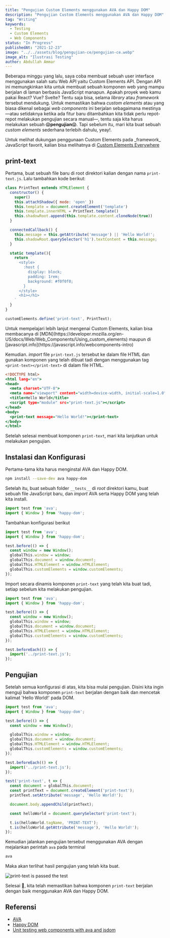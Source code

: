 ```yaml
---
title: "Pengujian Custom Elements menggunakan AVA dan Happy DOM"
description: "Pengujian Custom Elements menggunakan AVA dan Happy DOM"
tag: "Writing"
keywords:
  - Testing
  - Custom Elements
  - Web Components
status: "In Progress"
publishedAt: "2021-12-23"
image: "../../assets/blog/pengujian-ce/pengujian-ce.webp"
image_alt: "Ilustrasi Testing"
author: Abdullah Ammar
---
```



Beberapa minggu yang lalu, saya coba membuat sebuah user interface menggunakan salah satu Web API
yaitu Custom Elements API. Dengan API ini memungkinkan kita untuk membuat sebuah komponen web yang
mampu berjalan di laman berbasis JavaScript manapun. Apakah proyek web kamu pakai React? Vue?
Svelte? Tentu saja bisa, selama _library_ atau _framework_ tersebut mendukung. Untuk memastikan
bahwa _custom elements_ atau yang biasa dikenal sebagai _web components_ ini berjalan sebagaimana
mestinya—atau setidaknya ketika ada fitur baru ditambahkan kita tidak perlu repot-repot melakukan
pengujian secara manual—, tentu saja kita harus melakukan sebuah 😱**pengujian**😱. Tapi sebelum
itu, mari kita buat sebuah _custom elements_ sederhana terlebih dahulu, yeay!.

<Callout>
  Untuk melihat dukungan penggunaan Custom Elements pada _framework_ JavaScript
  favorit, kalian bisa melihatnya di
  <a href="https://custom-elements-everywhere.com/" target="_blank">
    Custom Elements Everywhere
  </a>
</Callout>

## print-text

Pertama, buat sebuah file baru di root direktori kalian dengan nama `print-text.js`. Lalu tambahkan
kode berikut:

```js:print-text.js
class PrintText extends HTMLElement {
  constructor() {
    super()
    this.attachShadow({ mode: 'open' })
    this.template = document.createElement('template')
    this.template.innerHTML = PrintText.template()
    this.shadowRoot.append(this.template.content.cloneNode(true))
  }

  connectedCallback() {
    this.message = this.getAttribute('message') || 'Hello World!';
    this.shadowRoot.querySelector('h1').textContent = this.message;
  }

  static template(){
    return `
      <style>
        :host {
          display: block;
          padding: 1rem;
          background: #f0f0f0;
        }
      </style>
      <h1></h1>
    `
  }
}

customElements.define('print-text', PrintText);
```

<Callout>
  Untuk mempelajari lebih lanjut mengenai Custom Elements, kalian bisa
  membacanya di
  [MDN](https://developer.mozilla.org/en-US/docs/Web/Web_Components/Using_custom_elements)
  maupun di [javascript.info](https://javascript.info/webcomponents-intro)
</Callout>

Kemudian. _import_ file `print-text.js` tersebut ke dalam file HTML dan gunakan komponen yang telah
dibuat tadi dengan menggunakan tag `<print-text></print-text>` di dalam file HTML.

```html:index.html {7,10}
<!DOCTYPE html>
<html lang="en">
<head>
  <meta charset="UTF-8">
  <meta name="viewport" content="width=device-width, initial-scale=1.0">
  <title>Hello World</title>
  <script type="module" src="print-text.js"></script>
</head>
<body>
  <print-text message="Hello World!"></print-text>
</body>
</html>
```

Setelah selesai membuat komponen `print-text`, mari kita lanjutkan untuk melakukan pengujian.

## Instalasi dan Konfigurasi

Pertama-tama kita harus menginstal AVA dan Happy DOM.

```bash
npm install --save-dev ava happy-dom
```

Setelah itu, buat sebuah folder `__tests__` di _root_ direktori kamu, buat sebuah file JavaScript
baru, dan _import_ AVA serta Happy DOM yang telah kita install.

```js:print-text.js
import test from 'ava';
import { Window } from 'happy-dom';
```

Tambahkan konfigurasi berikut

```js:print-text.js {4-10}
import test from 'ava';
import { Window } from 'happy-dom';

test.before(() => {
  const window = new Window();
  globalThis.window = window;
  globalThis.document = window.document;
  globalThis.HTMLElement = window.HTMLElement;
  globalThis.customElements = window.customElements;
});
```

Import secara dinamis komponen `print-text` yang telah kita buat tadi, setiap sebelum kita melakukan
pengujian.

```js:print-text.js {12-14}
import test from 'ava';
import { Window } from 'happy-dom';

test.before(() => {
  const window = new Window();
  globalThis.window = window;
  globalThis.document = window.document;
  globalThis.HTMLElement = window.HTMLElement;
  globalThis.customElements = window.customElements;
});

test.beforeEach(() => {
  import('../print-text.js');
});
```

## Pengujian

Setelah semua konfigurasi di atas, kita bisa mulai pengujian. Disini kita ingin menguji bahwa
komponen `print-text` berjalan dengan baik dan mencetak kalimat 'Hello World!' pada DOM.

```js:print-text.js {17-28}
import test from 'ava';
import { Window } from 'happy-dom';

test.before(() => {
  const window = new Window();

  globalThis.window = window;
  globalThis.document = window.document;
  globalThis.HTMLElement = window.HTMLElement;
  globalThis.customElements = window.customElements;
});

test.beforeEach(() => {
  import('../print-text.js');
});

test('print-text', t => {
  const document = globalThis.document;
  const printText = document.createElement('print-text');
  printText.setAttribute('message', 'Hello World!');

  document.body.appendChild(printText);

  const helloWorld = document.querySelector('print-text');

  t.is(helloWorld.tagName, 'PRINT-TEXT');
  t.is(helloWorld.getAttribute('message'), 'Hello World!');
});
```

Kemudian jalankan pengujian tersebut menggunakan AVA dengan mejalankan perintah `ava` pada terminal

```bash
ava
```

Maka akan terlihat hasil pengujian yang telah kita buat.

![print-text is passed the test](../../assets/blog/pengujian-ce/test-passed.webp)

Selesai 🎉, kita telah memastikan bahwa komponen `print-text` berjalan dengan baik menggunakan AVA
dan Happy DOM.

## Referensi

- [AVA](https://github.com/avajs/ava)
- [Happy DOM](https://github.com/capricorn86/happy-dom/tree/master/packages/happy-dom)
- [Unit testing web components with ava and jsdom](https://dev.to/ficusjs/unit-testing-web-components-with-ava-and-jsdom-2ofp)
